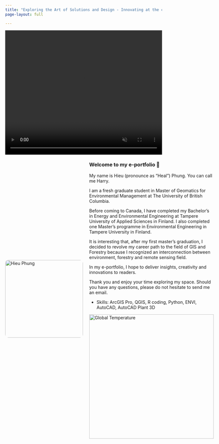 ---
title: "Exploring the Art of Solutions and Design - Innovating at the crossroads of Forestry, Remote Sensing, and Environment"
page-layout: full

---
<div style="position: relative;">

<!-- Background video only -->
<video autoplay muted loop playsinline style="width: 100%; height: 400px; object-fit: cover;">
  <source src="videos/WebMap.mp4" type="video/mp4">
  Your browser does not support the video tag.
</video>

</div>


<div style="display: flex; align-items: center; gap: 20px;">

<!-- Your photo -->
<img src="images/profile_picture.png" alt="Hieu Phung" style="width: 250px; border-radius: 10px;">

<!-- Your introduction text -->
<div>

### Welcome to my e-portfolio 👋


My name is Hieu (pronounce as "Heal") Phung. You can call me Harry.

I am a fresh graduate student in Master of Geomatics for Environmental Management at The University of British Columbia.

Before coming to Canada, I have completed my Bachelor's in Energy and Environmental Engineering at Tampere University of Applied Sciences in Finland. I also completed one Master's programme in Environmental Engineering in Tampere University in Finland.

It is interesting that, after my first master's graduation, I decided to revolve my career path to the field of GIS and Forestry because I recognized an interconnection between environment, forestry and remote sensing field.

In my e-portfolio, I hope to deliver insights, creativity and innovations to readers.

Thank you and enjoy your time exploring my space. Should you have any questions, please do not hesitate to send me an email.

-   Skills: ArcGIS Pro, QGIS, R coding, Python, ENVI, AutoCAD, AutoCAD Plant 3D

::: {html}
<img src="images/nasa-global-warming.gif" alt="Global Temperature" width="400px"/>
:::
